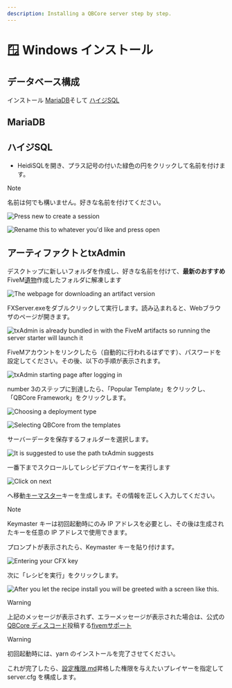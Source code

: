 ```yaml
---
description: Installing a QBCore server step by step.
---
```


# 🪟 Windows インストール

## データベース構成

インストール [MariaDB](https://mariadb.org/download)そして [ハイジSQL](https://www.heidisql.com/download.php)

## MariaDB

## ハイジSQL

- HeidiSQLを開き、プラス記号の付いた緑色の円をクリックして名前を付けます。

> [!NOTE]
> 名前は何でも構いません。好きな名前を付けてください。

![Press new to create a session](https://i.imgur.com/gMahSUE.png)

![Rename this to whatever you'd like and press open](https://i.imgur.com/IOmBame.png)

## アーティファクトとtxAdmin

デスクトップに新しいフォルダを作成し、好きな名前を付けて、**最新のおすすめ**FiveM[遺物](https://runtime.fivem.net/artifacts/fivem/build_server_windows/master/)作成したフォルダに解凍します

![The webpage for downloading an artifact version](https://i.imgur.com/XxSPtRk.png)

FXServer.exeをダブルクリックして実行します。読み込まれると、Webブラウザのページが開きます。

![txAdmin is already bundled in with the FiveM artifacts so running the server starter will launch it](https://i.imgur.com/ZVOCx11.png)

FiveMアカウントをリンクしたら（自動的に行われるはずです）、パスワードを設定してください。その後、以下の手順が表示されます。

![txAdmin starting page after logging in](https://i.imgur.com/TdgvshI.png)

number 3のステップに到達したら、「Popular Template」をクリックし、「QBCore Framework」をクリックします。

![Choosing a deployment type](https://i.imgur.com/pexfo3C.png)

![Selecting QBCore from the templates](https://i.imgur.com/VN1xRo8.png)

サーバーデータを保存するフォルダーを選択します。

![It is suggested to use the path txAdmin suggests](https://i.imgur.com/tyRX3I3.png)

一番下までスクロールしてレシピデプロイヤーを実行します

![Click on next](https://i.imgur.com/n2QKiOS.png)

へ移動[キーマスター](https://keymaster.fivem.net/)キーを生成します。その情報を正しく入力してください。

> [!NOTE]
> Keymaster キーは初回起動時にのみ IP アドレスを必要とし、その後は生成されたキーを任意の IP アドレスで使用できます。

プロンプトが表示されたら、Keymaster キーを貼り付けます。

![Entering your CFX key](https://i.imgur.com/uNgCHnv.png)

次に「レシピを実行」をクリックします。

![After you let the recipe install you will be greeted with a screen like this.](https://i.imgur.com/MZyiPmg.png)

> [!WARNING]
> 上記のメッセージが表示されず、エラーメッセージが表示された場合は、公式の[QBCore ディスコード](https://discord.gg/qbcore)投稿する[fivemサポート](https://discord.com/channels/831626422232678481/1006299568314527895)

> [!WARNING]
> 初回起動時には、yarn のインストールを完了させてください。

これが完了したら、[設定権限.md](setting-permissions.md 'mention')昇格した権限を与えたいプレイヤーを指定して server.cfg を構成します。
